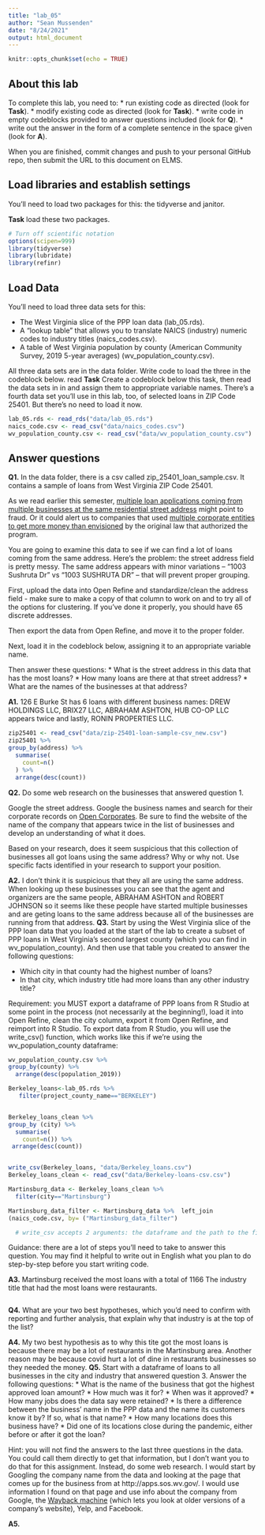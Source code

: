 ```yaml
---
title: "lab_05"
author: "Sean Mussenden"
date: "8/24/2021"
output: html_document
---
```


```r
knitr::opts_chunk$set(echo = TRUE)
```

## About this lab

To complete this lab, you need to:
* run existing code as directed (look for **Task**).
* modify existing code as directed (look for **Task**).
* write code in empty codeblocks provided to answer questions included (look for **Q**).
* write out the answer in the form of a complete sentence in the space given (look for **A**).

When you are finished, commit changes and push to your personal GitHub repo, then submit the URL to this document on ELMS.

## Load libraries and establish settings

You'll need to load two packages for this: the tidyverse and janitor.

**Task** load these two packages.

```r
# Turn off scientific notation
options(scipen=999)
library(tidyverse)
library(lubridate)
library(refinr)
```

## Load Data

You'll need to load three data sets for this:

* The West Virginia slice of the PPP loan data (lab_05.rds).
* A "lookup table" that allows you to translate NAICS (industry) numeric codes to industry titles (naics_codes.csv).
* A table of West Virginia population by county (American Community Survey, 2019 5-year averages) (wv_population_county.csv).

All three data sets are in the data folder.  Write code to load the three in the codeblock below.
read
**Task** Create a codeblock below this task, then read the data sets in in and assign them to appropriate variable names. There's a fourth data set you'll use in this lab, too, of selected loans in ZIP Code 25401. But there's no need to load it now.
```r
lab_05.rds <- read_rds("data/lab_05.rds")
naics_code.csv <- read_csv("data/naics_codes.csv")
wv_population_county.csv <- read_csv("data/wv_population_county.csv")
```
## Answer questions

**Q1.** In the data folder, there is a csv called zip_25401_loan_sample.csv.  It contains a sample of loans from West Virginia ZIP Code 25401.

As we read earlier this semester, [multiple loan applications coming from multiple businesses at the same residential street address](https://www.nytimes.com/2021/08/17/business/ppp-fraud-covid.html) might point to fraud. Or it could alert us to companies that used [multiple corporate entities to get more money than envisioned](https://www.propublica.org/article/different-names-same-address-how-big-businesses-got-government-loans-meant-for-small-businesses) by the original law that authorized the program.   

You are going to examine this data to see if we can find a lot of loans coming from the same address.  Here's the problem: the street address field is pretty messy.  The same address appears with minor variations --  "1003 Sushruta Dr" vs "1003 SUSHRUTA DR" -- that will prevent proper grouping.

First, upload the data into Open Refine and standardize/clean the address field - make sure to make a copy of that column to work on and to try all of the options for clustering. If you've done it properly, you should have 65 discrete addresses.

Then export the data from Open Refine, and move it to the proper folder.

Next, load it in the codeblock below, assigning it to an appropriate variable name.

Then answer these questions:
* What is the street address in this data that has the most loans?
* How many loans are there at that street address?
* What are the names of the businesses at that address?

**A1.**
126 E Burke St	has 6 loans with different business names: DREW HOLDINGS LLC, BRIX27 LLC, ABRAHAM ASHTON, HUB CO-OP LLC appears twice and lastly, RONIN PROPERTIES LLC. 

```r
zip25401 <- read_csv("data/zip-25401-loan-sample-csv_new.csv")
zip25401 %>% 
group_by(address) %>%
  summarise(
    count=n()
  ) %>%
  arrange(desc(count))
```

**Q2.** Do some web research on the businesses that answered question 1.  

Google the street address.  Google the business names and search for their corporate records on [Open Corporates](https://opencorporates.com/). Be sure to find the website of the name of the company that appears twice in the list of businesses and develop an understanding of what it does.

Based on your research, does it seem suspicious that this collection of businesses all got loans using the same address? Why or why not. Use specific facts identified in your research to support your position.

**A2.**
I don't think it is suspicious that they all are using the same address. When looking up these businesses you can see that the agent and organizers are the same people, ABRAHAM ASHTON and ROBERT JOHNSON so it seems like these people have started multiple businesses and are geting loans to the same address because all of the businesses are running from that address. 
**Q3.** Start by using the West Virginia slice of the PPP loan data that you loaded at the start of the lab to create a subset of PPP loans in West Virginia's second largest county (which you can find in wv_population_county). And then use that table you created to answer the following questions:

* Which city in that county had the highest number of loans?
* In that city, which industry title had more loans than any other industry title?

Requirement: you MUST export a dataframe of PPP loans from R Studio at some point in the process (not necessarily at the beginning!), load it into Open Refine, clean the city column, export it from Open Refine, and reimport into R Studio. To export data from R Studio, you will use the write_csv() function, which works like this if we're using the wv_population_county dataframe:

```r
wv_population_county.csv %>% 
group_by(county) %>% 
  arrange(desc(population_2019))

Berkeley_loans<-lab_05.rds %>% 
   filter(project_county_name=="BERKELEY")


Berkeley_loans_clean %>% 
group_by (city) %>% 
  summarise(
    count=n()) %>% 
 arrange(desc(count))


write_csv(Berkeley_loans, "data/Berkeley_loans.csv")
Berkeley_loans_clean <- read_csv("data/Berkeley-loans-csv.csv") 

Martinsburg_data <- Berkeley_loans_clean %>% 
  filter(city=="Martinsburg")

Martinsburg_data_filter <- Martinsburg_data %>%  left_join 
(naics_code.csv, by= ("Martinsburg_data_filter")

  # write_csv accepts 2 arguments: the dataframe and the path to the file you write out
```

Guidance: there are a lot of steps you'll need to take to answer this question. You may find it helpful to write out in English what you plan to do step-by-step before you start writing code.   

**A3.**
Martinsburg received the most loans with a total of 1166
The industry title that had the most loans were restaurants.
```r

```

**Q4.** What are your two best hypotheses, which you'd need to confirm with reporting and further analysis, that explain why that industry is at the top of the list?

**A4.**
My two best hypothesis as to why this tite got the most loans is because there may be a lot of restaurants in the Martinsburg area. Another reason may be because covid hurt a lot of dine in restaurants businesses so they needed the money.
**Q5.** Start with a dataframe of loans to all businesses in the city and industry that answered question 3. Answer the following questions:
* What is the name of the business that got the highest approved loan amount?
* How much was it for?
* When was it approved?
* How many jobs does the data say were retained?
* Is there a difference between the business' name in the PPP data and the name its customers know it by? If so, what is that name?
* How many locations does this business have?
* Did one of its locations close during the pandemic, either before or after it got the loan?

Hint: you will not find the answers to the last three questions in the data.  You could call them directly to get that information, but I don't want you to do that for this assignment.  Instead, do some web research. I would start by Googling the company name from the data and looking at the page that comes up for the business from at http://apps.sos.wv.gov/. I would use information I found on that page and use info about the company from Google, the [Wayback machine](https://archive.org/web/) (which lets you look at older versions of a company's website), Yelp, and Facebook.

**A5.**
